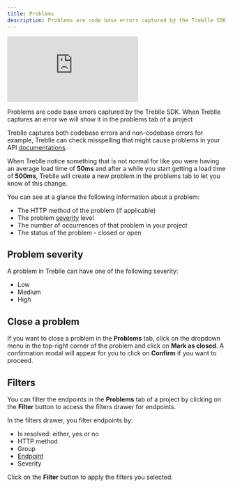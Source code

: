 ```yaml
---
title: Problems
description: Problems are code base errors captured by the Treblle SDK. When Treblle captures an error we will show it in the problems tab of a project
---
```


<iframe class="w-full aspect-[16/9]" src="https://www.youtube.com/embed/tqjh7a_CsSI" aria-label="YouTube video player" frameborder="0" allow="accelerometer; autoplay; clipboard-write; encrypted-media; gyroscope; picture-in-picture; web-share" allowfullscreen></iframe>

Problems are code base errors captured by the Treblle SDK. When Treblle captures an error we will show it in the problems tab of a project

Treblle captures both codebase errors and non-codebase errors for example, Treblle can check misspelling that might cause problems in your API [documentations](/treblle/api-documentation).

When Treblle notice something that is not normal for like you were having an average load time of **50ms** and after a while you start getting a load time of **500ms**, Treblle will create a new problem in the problems tab to let you know of this change.

You can see at a glance the following information about a problem:

- The HTTP method of the problem (if applicable)
- The problem [severity](/treblle/problems#problem-severity) level
- The number of occurrences of that problem in your project
- The status of the problem - closed or open

## Problem severity

A problem in Treblle can have one of the following severity:

- Low
- Medium
- High

## Close a problem

If you want to close a problem in the **Problems** tab, click on the dropdown menu in the top-right corner of the problem and click on **Mark as closed**. A confirmation modal will appear for you to click on **Confirm** if you want to proceed.

## Filters

You can filter the endpoints in the **Problems** tab of a project by clicking on the **Filter** button to access the filters drawer for endpoints.

In the filters drawer, you filter endpoints by:

- Is resolved: either, yes or no
- HTTP method
- Group
- [Endpoint](/treblle/endpoints)
- Severity

Click on the **Filter** button to apply the filters you selected.
